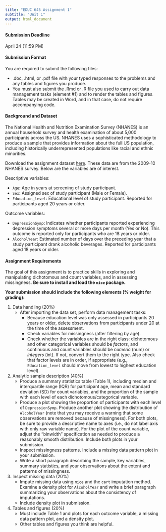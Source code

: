 ```yaml
---
title: "EDUC 645 Assignment 1"
subtitle: "Unit 1"
output: html_document
---
```


#### Submission Deadline

April 24 (11:59 PM)

#### Submission Format

You are required to submit the following files:  

 * .doc, .html, or .pdf file with your typed responses to the problems and any tables and figures you produce. 
 * You must also submit the .Rmd or .R file you used to carry out data management tasks (element #1) and to render the tables and figures. Tables may be created in Word, and in that case, do not require accompanying code. 
 
#### Background and Dataset

The National Health and Nutrition Examination Survey (NHANES) is an annual household survey and health examination of about 5,000 participants across the US. NHANES uses a sophisticated methodology to produce a sample that provides information about the full US population, including historically underrepresented populations like racial and ethnic minorities. 

Download the assignment dataset [here](https://uo-educ-quant.github.io/645/data/NHANES_data0910.RData). These data are from the 2009-10 NHANES survey. Below are the variables are of interest.

Descriptive variables:

 * `Age`: Age in years at screening of study participant.
 * `Sex`: Assigned sex of study participant (Male or Female).
 * `Education_level`: Educational level of study participant. Reported for participants aged 20 years or older.
 
Outcome variables:

 * `DepressionSymp`: Indicates whether participants reported experiencing depression symptoms several or more days per month (Yes or No). This outcome is reported only for participants who are 18 years or older.
 * `AlcoholYear`: Estimated number of days over the preceding year that a study participant drank alcoholic beverages. Reported for participants aged 18 years or older.

#### Assignment Requirements

The goal of this assignment is to practice skills in exploring and manipulating dichotomous and count variables, and in assessing missingness. **Be sure to install and load the `mice` package.**

**Your submission should include the following elements (% weight for grading):**

1. Data handling (20%) 
    + After importing the data set, perform data management tasks:
      + Because education level was only assessed in participants 20 years or older, delete observations from participants under 20 at the time of the assessment.
      + Check variables for missingness (after filtering by age). 
      + Check whether the variables are in the right class: dichotomous and other categorical variables should be *factors*, and continuous and count variables should be *numeric* (num) or *integers* (int). If not, convert them to the right type. Also check that factor levels are in order, if appropriate (e.g., `Education_level` should move from lowest to highest education level).  

2. Analytic sample description (40%)
    + Produce a summary statistics table (Table 1), including median and interquartile range (IQR) for participant age, mean and standard deviation (SD) for count variables, and the proportion of the sample with each level of each dichotomous/categorical variable.
    + Produce a plot showing the proportion of participants with each level of `DepressionSymp`. Produce another plot showing the distribution of `AlcoholYear` (note that you may receive a warning that some observations are removed because of missingness). For both plots, be sure to provide a descriptive name to axes (i.e., do not label axis with only raw variable name). For the plot of the count variable, adjust the "binwidth" specification as needed to produce a reasonably smooth distribution. Include both plots in your submission.
    + Inspect missingness patterns. Include a missing data pattern plot in your submission.
    + Write a short paragraph describing the sample, key variables, summary statistics, and your observations about the extent and patterns of missingness.

4. Inspect missing data (20%)
    + Impute missing data using `mice` and the `cart` imputation method. Examine a density plot for `AlcoholYear` and write a brief paragraph summarizing your observations about the consistency of imputations.
    + Include density plot in submission.

5. Tables and figures (20%)
    + Must include Table 1 and plots for each outcome variable, a missing data pattern plot, and a density plot.
    + Other tables and figures you think are helpful.


